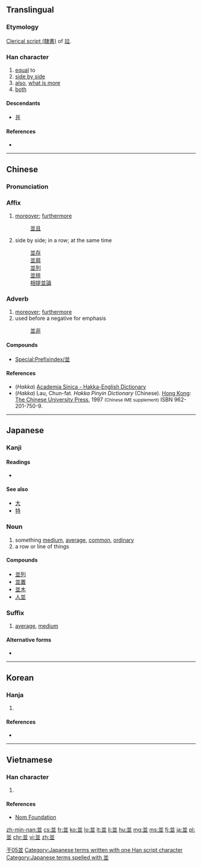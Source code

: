 {{also|并|幷|竝}}
==Translingual==
{{zh-hanzi-box|[[并]]|並}}

===Etymology===
[[w:Clerical script|Clerical script (隸書)]] of [[竝]].

===Han character===
{{Han char|rn=1|rad=一|as=07|sn=8|four=80102|canj=TTC|ids=⿱䒑业}}

# [[equal]] to
# [[side by side]]
# [[also]], [[what is more]]
# [[both]]

====Descendants====
* [[并]]

====References====
* {{Han ref|kx=0078.140|dkj=00054|dj=0157.250|hdz=10246.020|uh=4E26|ud=20006|bh=A8C3|bd=43203}}

----

==Chinese==
{{zh-hanzi-box|[[并]]|並}}

===Pronunciation===
{{zh-pron
|m=bìng
|c=bing3,bing6,bong6
|h=pfs=pìn;hpy=bin4
|mn=
|w=
|mc=y
|oc=y
|ma=|ma2=
|cat=pref,suf,adv,conj,v
}}

===Affix===
{{head|cmn|morpheme|simplified||Pinyin|bìng|simplified|并}}

# [[moreover]]; [[furthermore]]
#: [[並且]]
# side by side; in a row; at the same time
#: [[並存]]
#: [[並肩]]
#: [[並列]]
#: [[並排]]
#: [[相提並論]]

===Adverb===
{{zh-adv|t}}

# [[moreover]]; [[furthermore]]
# used before a negative for emphasis
#: [[並非]]

====Compounds====
* [[Special:Prefixindex/並]]

====References====
*(''Hakka'') [http://minhakka.ling.sinica.edu.tw/bkg/hakyin/search.php?DETAIL=1&LIMIT=id=32140&dbname=su_tian_1&graph=2 Academia Sinica - Hakka-English Dictionary]
*(''Hakka'') Lau, Chun-fat. ''Hakka Pinyin Dictionary'' (Chinese). [[Hong Kong]]: [[w:Chinese University of Hong Kong|The Chinese University Press]], 1997 <small>(Chinese IME supplement)</small> ISBN 962-201-750-9.

[[Category:Elementary Mandarin|干05並]]

----

==Japanese==

===Kanji===
{{ja-kanji|grade=6|rs=一07}}

====Readings====
* {{ja-readings|on=[[へい]] (hei)|kun=[[なみ]] (nami), [[ならぶ]] (narabu), [[ならびに]] (narabini)}}

====See also====
* [[大]]
* [[特]]

===Noun===
{{ja-noun|k|hira=なみ|rom=nami}}

# something [[medium]], [[average]], [[common]], [[ordinary]]
# a row or line of things

====Compounds====
* [[並列]]
* [[並置]]
* [[並木]]
* [[人並]]

===Suffix===
{{ja-pos|k|suffix|hira=なみ|rom=nami}} 

# [[average]], [[medium]]

====Alternative forms====
* {{l|ja|並み}} 

[[Category:Japanese terms written with one Han script character]]
[[Category:Japanese terms spelled with 並]]

----

==Korean==

===Hanja===
{{ko-hanja|hangeul=병|rv=byeong|mr=pyŏng|eumhun=아우를|ehrv=aureul|ehmr=aurǔl|ehy=}}

# {{defn|lang=ko|sort=一07}}

====References====
* {{Hanja ref|nav=13654}}

----

==Vietnamese==

===Han character===
{{vi-hantu|[[tịnh]]|rs=一07}}

# {{defn|lang=vi|sort=一07}}

====References====
*[http://nomfoundation.org/common/nom_details.php?codepoint=4e26 Nom Foundation]

[[zh-min-nan:並]]
[[cs:並]]
[[fr:並]]
[[ko:並]]
[[lo:並]]
[[lt:並]]
[[li:並]]
[[hu:並]]
[[mg:並]]
[[ms:並]]
[[fj:並]]
[[ja:並]]
[[pl:並]]
[[chr:並]]
[[vi:並]]
[[zh:並]]